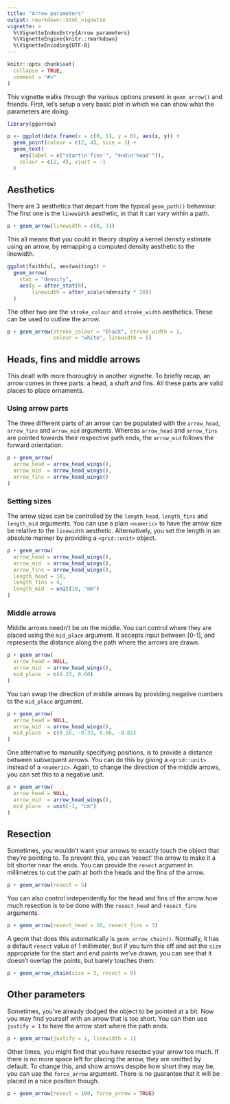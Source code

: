 ```yaml
---
title: "Arrow parameters"
output: rmarkdown::html_vignette
vignette: >
  %\VignetteIndexEntry{Arrow parameters}
  %\VignetteEngine{knitr::rmarkdown}
  %\VignetteEncoding{UTF-8}
---
```


```r
knitr::opts_chunk$set(
  collapse = TRUE,
  comment = "#>"
)
```

This vignette walks through the various options present in `geom_arrow()` and friends.
First, let's setup a very basic plot in which we can show what the parameters are doing.

```r
library(ggarrow)

p <- ggplot(data.frame(x = c(0, 1), y = 0), aes(x, y)) +
  geom_point(colour = c(2, 4), size = 3) +
  geom_text(
    aes(label = c("start\n'fins'", "end\n'head'")),
    colour = c(2, 4), vjust = -1
  )
```

## Aesthetics

There are 3 aesthetics that depart from the typical `geom_path()` behaviour. The first one is the `linewidth` aesthetic, in that it can vary within a path.

```r
p + geom_arrow(linewidth = c(0, 3))
```

This all means that you could in theory display a kernel density estimate using an arrow, by remapping a computed density aesthetic to the linewidth.

```r
ggplot(faithful, aes(waiting)) +
  geom_arrow(
    stat = "density",
    aes(y = after_stat(0),
        linewidth = after_scale(ndensity * 20))
  )
```


The other two are the `stroke_colour` and `stroke_width` aesthetics. These can be used to outline the arrow.

```r
p + geom_arrow(stroke_colour = "black", stroke_width = 1,
               colour = "white", linewidth = 5)
```


## Heads, fins and middle arrows

This dealt with more thoroughly in another vignette. 
To briefly recap, an arrow comes in three parts: a head, a shaft and fins.
All these parts are valid places to place ornaments.

### Using arrow parts

The three different parts of an arrow can be populated with the `arrow_head`, `arrow_fins` and `arrow_mid` arguments.
Whereas `arrow_head` and `arrow_fins` are pointed towards their respective path ends, the `arrow_mid` follows the forward orientation.

```r
p + geom_arrow(
  arrow_head = arrow_head_wings(),
  arrow_mid  = arrow_head_wings(),
  arrow_fins = arrow_head_wings()
)
```

### Setting sizes

The arrow sizes can be controlled by the `length_head`, `length_fins` and `length_mid` arguments. You can use a plain `<numeric>` to have the arrow size be relative to the `linewidth` aesthetic. Alternatively, you set the length in an absolute manner by providing a `<grid::unit>` object.

```r
p + geom_arrow(
  arrow_head = arrow_head_wings(),
  arrow_mid  = arrow_head_wings(),
  arrow_fins = arrow_head_wings(),
  length_head = 10,
  length_fins = 4,
  length_mid  = unit(10, "mm")
)
```

### Middle arrows

Middle arrows needn't be on the middle. You can control where they are placed using the `mid_place` argument. It accepts input between [0-1], and represents the distance along the path where the arrows are drawn.

```r
p + geom_arrow(
  arrow_head = NULL,
  arrow_mid  = arrow_head_wings(),
  mid_place  = c(0.33, 0.66)
)
```

You can swap the direction of middle arrows by providing negative numbers to the `mid_place` argument.

```r
p + geom_arrow(
  arrow_head = NULL,
  arrow_mid  = arrow_head_wings(),
  mid_place  = c(0.16, -0.33, 0.66, -0.82)
)
```

One alternative to manually specifying positions, is to provide a distance between subsequent arrows.
You can do this by giving a `<grid::unit>` instead of a `<numeric>`. Again, to change the direction of the middle arrows, you can set this to a negative unit.

```r
p + geom_arrow(
  arrow_head = NULL,
  arrow_mid  = arrow_head_wings(),
  mid_place  = unit(-1, "cm")
)
```

## Resection

Sometimes, you wouldn't want your arrows to exactly touch the object that they're pointing to.
To prevent this, you can 'resect' the arrow to make it a bit shorter near the ends.
You can provide the `resect` argument in millimetres to cut the path at both the heads and the fins of the arrow.

```r
p + geom_arrow(resect = 5)
```

You can also control independently for the head and fins of the arrow how much resection is to be done with the `resect_head` and `resect_fins` arguments.

```r
p + geom_arrow(resect_head = 10, resect_fins = 3)
```

A geom that does this automatically is `geom_arrow_chain()`. Normally, it has a default `resect` value of 1 millimeter, but if you turn this off and set the `size` appropriate for the start and end points we've drawn, you can see that it doesn't overlap the points, but barely touches them.

```r
p + geom_arrow_chain(size = 3, resect = 0)
```

## Other parameters

Sometimes, you've already dodged the object to be pointed at a bit. Now you may find yourself with an arrow that is too short. You can then use `justify = 1` to have the arrow start where the path ends. 

```r
p + geom_arrow(justify = 1, linewidth = 2)
```

Other times, you might find that you have resected your arrow too much. If there is no more space left for placing the arrow, they are omitted by default. To change this, and show arrows despite how short they may be, you can use the `force_arrow` argument. There is no guarantee that it will be placed in a nice position though.

```r
p + geom_arrow(resect = 100, force_arrow = TRUE)
```

